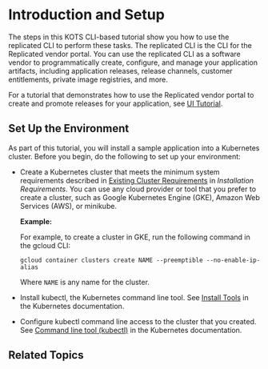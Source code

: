
# Introduction and Setup

<TutorialIntro/>

The steps in this KOTS CLI-based tutorial show you how to use the replicated CLI to perform these tasks. The replicated CLI is the CLI for the Replicated vendor portal. You can use the replicated CLI as a software vendor to programmatically create, configure, and manage your application artifacts, including application releases, release channels, customer entitlements, private image registries, and more.

For a tutorial that demonstrates how to use the Replicated vendor portal to create and promote releases for your application, see [UI Tutorial](tutorial-ui-setup).

<KubernetesTraining/>

## Set Up the Environment

As part of this tutorial, you will install a sample application into a Kubernetes cluster. Before you begin, do the following to set up your environment:

* Create a Kubernetes cluster that meets the minimum system requirements described in [Existing Cluster Requirements](/enterprise/installing-general-requirements#existing-cluster-requirements) in _Installation Requirements_. You can use any cloud provider or tool that you prefer to create a cluster, such as Google Kubernetes Engine (GKE), Amazon Web Services (AWS), or minikube.

   **Example:**

   For example, to create a cluster in GKE, run the following command in the gcloud CLI:

   ```
   gcloud container clusters create NAME --preemptible --no-enable-ip-alias
   ```
   Where `NAME` is any name for the cluster.

* Install kubectl, the Kubernetes command line tool. See [Install Tools](https://kubernetes.io/docs/tasks/tools/) in the Kubernetes documentation.
* Configure kubectl command line access to the cluster that you created. See [Command line tool (kubectl)](https://kubernetes.io/docs/reference/kubectl/) in the Kubernetes documentation.

## Related Topics

<RelatedTopics/>
